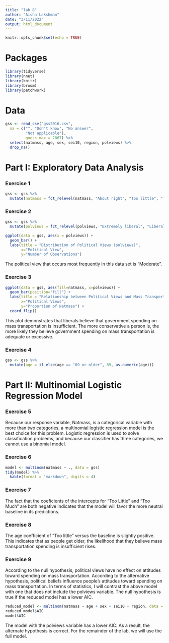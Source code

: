 ```yaml
---
title: "lab 8"
author: "Aisha Lakshman"
date: "3/11/2022"
output: html_document
---
```


```r
knitr::opts_chunk$set(echo = TRUE)
```
# Packages
```r
library(tidyverse)
library(nnet)
library(knitr)
library(broom)
library(patchwork)
```
# Data
```r
gss <- read_csv("gss2016.csv",
  na = c("", "Don't know", "No answer", 
         "Not applicable"), 
         guess_max = 2867) %>%
  select(natmass, age, sex, sei10, region, polviews) %>%
  drop_na()
```
# Part I: Exploratory Data Analysis

### Exercise 1
```r
gss <- gss %>%
  mutate(natmass = fct_relevel(natmass, "About right", "Too little", "Too much"))
```
### Exercise 2
```r
gss <- gss %>% 
  mutate(polviews = fct_relevel(polviews, "Extremely liberal", "Liberal", "Slightly liberal", "Moderate", "Slghtly conservative", "Conservative", "Extrmly conservative"))

ggplot(data = gss, aes(x = polviews)) +
  geom_bar() +
  labs(title = "Distribution of Political Views (polviews)",
       x="Political View",
       y="Number of Observations")
```

The political view that occurs most frequently in this data set is "Moderate".

### Exercise 3
```r
ggplot(data = gss, aes(fill=natmass, x=polviews)) +
  geom_bar(position="fill") +
  labs(title = "Relationship between Political Views and Mass Transportation Spending Views",
       x="Political Views",
       y="Proportion of Natmass") +
  coord_flip()
```
This plot demonstrates that liberals believe that government spending on mass transportation is insufficient. The more conservative a person is, the more likely they believe government spending on mass transportation is adequate or excessive.

### Exercise 4
```r
gss <- gss %>% 
  mutate(age = if_else(age == "89 or older", 89, as.numeric(age)))
```

# Part II: Multinomial Logistic Regression Model

### Exercise 5
Because our response variable, Natmass, is a categorical variable with more than two categories, a multinomial logistic regression model is the best choice for this problem. Logistic regression is used to solve classification problems, and because our classifier has three categories, we cannot use a binomial model.

### Exercise 6
```r
model <- multinom(natmass ~ ., data = gss)
tidy(model) %>% 
  kable(format = "markdown", digits = 4)
```

### Exercise 7

The fact that the coeficients of the intercepts for "Too Little" and "Too Much" are both negative indicates that the model will favor the more neutral baseline in its predictions.

### Exercise 8

The age coefficient of "Too little" versus the baseline is slightly positive. This indicates that as people get older, the likelihood that they believe mass transportation spending is insufficient rises.

### Exercise 9

According to the null hypothesis, political views have no effect on attitudes toward spending on mass transportation. According to the alternative hypothesis, political beliefs influence people's attitudes toward spending on mass transportation. In terms of statistics, I will contrast the above model with one that does not include the polviews variable. The null hypothesis is true if the reduced model has a lower AIC.

```r
reduced_model <- multinom(natmass ~ age + sex + sei10 + region, data = gss)
reduced_model$AIC
model$AIC
```

The model with the polviews variable has a lower AIC. As a result, the alternate hypothesis is correct. For the remainder of the lab, we will use the full model.

